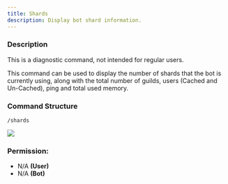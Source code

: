 ```yaml
---
title: Shards
description: Display bot shard information.
---
```



### Description

<Callout type="warning">
This is a diagnostic command, not intended for regular users.
</Callout>

This command can be used to display the number of shards that the bot is currently using, along with the total number of guilds, users (Cached and Un-Cached), ping and total used memory.

### Command Structure

```
/shards
```

![](https://i.imgur.com/hJfIcbQ.png)

### **Permission:**

* N/A **(User)**
* N/A **(Bot)**
